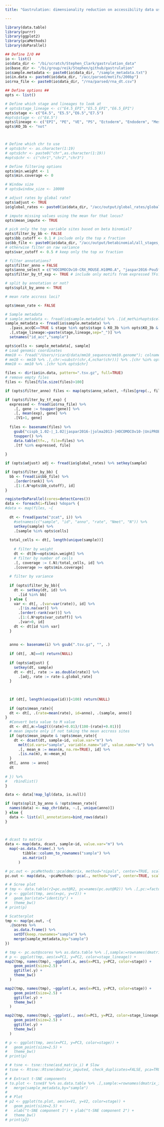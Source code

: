 ```yaml
---
title: "Gastrulation: dimensionality reduction on accessibility data using putative transcription factor binding sites"

---
```


```r
library(data.table)
library(purrr)
library(ggplot2)
library(pcaMethods)
library(doParallel)
```



```r

## Define I/O ##
io <- list()
io$data_dir <- "/bi/scratch/Stephen_Clark/gastrulation_data"
io$base_dir <- "/bi/group/reik/Stephen/github/gastrulation"
io$sample.metadata <- paste0(io$data_dir, "/sample_metadata.txt")
io$in.data <- paste0(io$data_dir, "/acc/parsed/motifs/200bp")
io$rna_file <- paste0(io$data_dir, "/rna/parsed/rna_dt.csv")

## Define options ##
opts <- list()

# Define which stage and lineages to look at 
# opts$stage_lineage <- c("E4.5_EPI","E5.5_EPI","E6.5_EPI")
opts$stage <- c("E4.5", "E5.5","E6.5","E7.5")
#opts$stage <- c("E4.5")
opts$lineage <- c("EPI", "PE", "VE", "PS", "Ectoderm", "Endoderm", "Mesoderm")
opts$KO_3b <- "not"



# Define which chr to use
# opts$chr <- as.character(1:19)
# opts$chr <- paste0("chr",as.character(1:19))
#opts$chr <- c("chr1","chr2","chr3")

# Define filtering options
opts$min.weight <- 1
opts$min.coverage <- 0

# Window size
# opts$window_size <- 10000

# adjust rates by global rate?
opts$adjust <- TRUE
io$global_rates <- paste0(io$data_dir, "/acc/output/global_rates/global_rates.csv")

# impute missing values using the mean for that locus?
opts$mean_impute <- TRUE

# pick only the top variable sites based on beta binomial?
opts$filter_by_bb <- FALSE
opts$bb_cutoff <- 0.1 # include only the top x fraction
io$bb_file <- paste0(io$data_dir, "/acc/output/betabinomial/all_stages_motifs.csv")
# otherwise filter on raw variance
opts$var_cutoff <- 0.5 # keep only the top xx fraction

# filter annotations?
opts$filter_anno = FALSE
opts$anno_select = c("HOCOMOCOv10-CRX_MOUSE.H10MO.A", "jaspar2016-Pou5f1::Sox2-MA0142")
opts$filter_by_tf_exp <- TRUE # include only motifs from expressed TFs?

# split by annotation or not?
opts$split_by_anno <- TRUE

# mean rate accross loci?

opts$mean_rate <- FALSE
```

<!-- load metadata -->
```r

# Sample metadata
# sample_metadata <- fread(io$sample.metadata) %>% .[id_met%in%opts$cells] %>% .[,stage_lineage:=paste(stage,lineage,sep="_")]
sample_metadata <- fread(io$sample.metadata) %>% 
  .[pass_accQC==TRUE & stage %in% opts$stage & KO_3b %in% opts$KO_3b & lineage %in% opts$lineage, c("id_acc","stage","lineage")] %>% 
  .[,stage_lineage:=paste(stage,lineage,sep="_")] %>% 
  setnames("id_acc","sample")

opts$cells <- sample_metadata[, sample]
# Load genomic coordinates
#mm10 <- fread("/Users/ricard/data/mm10_sequence/mm10.genome"); colnames(mm10) <- c("chr","length")
# mm10 <- mm10 %>% .[,chr:=substr(chr,4,nchar(chr))] %>% .[chr %in% opts$chr]
#mm10 <- mm10 %>% .[chr %in% opts$chr]


```


```r
files <- dir(io$in.data, pattern=".tsv.gz", full=TRUE)
# remove empty files
files <- files[file.size(files)>100]

if (opts$filter_anno) files <- map(opts$anno_select, ~files[grep(., files)]) %>% unlist

if (opts$filter_by_tf_exp) {
  expressed <- fread(io$rna_file) %>%
    .[, gene := toupper(gene)] %>%
    .[, mean(exp), gene] %>%
    .[V1>1, gene]
  
  files <- basename(files) %>%
    gsub("cispb_1.02-|_1.02|jaspar2016-|jolma2013-|HOCOMOCOv10-|UniPROBE-|JASPAR_2014-|JASPAR_CORE-|_MOUSE|\\..*|\\-.*", "", .) %>%
    toupper() %>%
    data.table(tf=., file=files) %>%
    .[tf %in% expressed, file]
  
}


```


<!-- Load, parse and filter data -->
```r
if (opts$adjust) adj <- fread(io$global_rates) %>% setkey(sample) 

if (opts$filter_by_bb) {
  bb <- fread(io$bb_file) %>%
    .[order(rank)] %>%
    .[1:(.N*opts$bb_cutoff), id]
}

registerDoParallel(cores=detectCores())  
data <- foreach(i=files) %dopar% {
#data <- map(files, ~{
  
  dt <- fread(paste("zcat", i)) %>%
    #setnames(c("sample", "id", "anno", "rate", "Nmet", "N")) %>%
    setkey(sample) %>%
    .[sample %in% opts$cells]
 
  total_cells <- dt[, length(unique(sample))]
  
    # filter by weight
    dt <- dt[N>=opts$min.weight] %>%
    # filter by number of cells
    .[, coverage := (.N)/total_cells, id] %>%
    .[coverage >= opts$min.coverage]
  
  # filter by variance
  
  if (opts$filter_by_bb){
    dt <- setkey(dt, id) %>%
      .[id %in% bb]
  } else {
    var <- dt[, .(var=var(rate)), id] %>%
      .[!is.na(var)] %>%
      .[order(-rank(var))] %>%
      .[1:(.N*opts$var_cutoff)] %>%
      .[var>0, id]
    dt <- dt[id %in% var]
  }
  
    
  anno <- basename(i) %>% gsub(".tsv.gz", "", .)
  
  if (dt[, .N]==0) return(NULL)
  
  if (opts$adjust) {
    setkey(dt, sample)
    dt <- dt[, rate := as.double(rate)] %>%
      .[adj, rate := rate-i.global_rate]
  }
  
  
  
  if (dt[, length(unique(id))]<100) return(NULL)
  
  if (opts$mean_rate){
  dt <- dt[, .(rate=mean(rate), id=anno), .(sample, anno)]
} 
  #Convert beta value to M value 
  dt <- dt[,m:=log2(((rate)+0.01)/(100-(rate)+0.01))]
  # mean impute only if not taking the mean accross sites
  if (opts$mean_impute & !opts$mean_rate){
    dt <- dcast(dt, sample~id, value.var="m") %>%
      melt(id.vars="sample", variable.name="id", value.name="m") %>%
      .[, mean_m := mean(m, na.rm=TRUE), id] %>%
      .[is.na(m), m:=mean_m]
  }
  dt[, anno := anno]
  dt
  
# }) %>%
#   rbindlist()
}

data <- data[!map_lgl(data, is.null)]

if (opts$split_by_anno & !opts$mean_rate){
  names(data) <- map_chr(data, ~.[, unique(anno)])
} else {
  data <- list(all_annotations=bind_rows(data))
}

    
    
# dcast to matrix
data <- map(data, dcast, sample~id, value.var="m") %>%
  map(~as.data.frame(.) %>%
        tibble::column_to_rownames("sample") %>%
        as.matrix()
      )

```




<!-- Fit PCA -->
```r
# pc.out <- pcaMethods::pca(dmatrix, method="nipals", center=TRUE, scale="none", nPcs=10)
pc.out <- map(data, ~pcaMethods::pca(., method="svd", center=TRUE, scale="none", nPcs=3))

# # Scree plot
# tmp <- data.table(r2=pc.out@R2, pc=names(pc.out@R2)) %>% .[,pc:=factor(pc, levels = pc)]
# p <- ggplot(tmp, aes(x=pc, y=r2)) +
#   geom_bar(stat="identity") +
#   theme_bw()
# print(p)

# Scatterplot
tmp <- map(pc.out, ~{
  .@scores %>%
    as.data.frame() %>%
    setDT(keep.rownames="sample") %>%
    merge(sample_metadata,by="sample")
})

# tmp <- pc.out@scores %>% as.data.table %>% .[,sample:=rownames(dmatrix)] %>% merge(sample_metadata,by="sample")
# p <- ggplot(tmp, aes(x=PC1, y=PC2, color=stage_lineage)) +
map2(tmp, names(tmp), ~ggplot(.x, aes(x=PC1, y=PC2, color=stage)) +
    geom_point(size=2.5) +
    ggtitle(.y) +
    theme_bw()
  )

map2(tmp, names(tmp), ~ggplot(.x, aes(x=PC1, y=PC3, color=stage)) +
    geom_point(size=2.5) +
    ggtitle(.y) +
    theme_bw()
  )

map2(tmp, names(tmp), ~ggplot(., aes(x=PC1, y=PC2, color=stage_lineage)) +
    geom_point(size=2.5) +
    ggtitle(.y) +
    theme_bw()
  )

# p <- ggplot(tmp, aes(x=PC1, y=PC3, color=stage)) +
#   geom_point(size=2.5) +
#   theme_bw()
# print(p)
```

<!-- t-SNE -->
```r
# # tsne <- tsne::tsne(asd_matrix_i) # Slow
# tsne <- Rtsne::Rtsne(dmatrix_imputed, check_duplicates=FALSE, pca=TRUE, perplexity=15, theta=0.5, dims=2) # Fast
# 
# # Extract t-SNE components
# to.plot <- tsne$Y %>% as.data.table %>% .[,sample:=rownames(dmatrix_imputed)] %>%
#   merge(sample_metadata,by="sample")
# 
# # Plot
# p2 <- ggplot(to.plot, aes(x=V1, y=V2, color=stage)) +
#   geom_point(size=2.5) +
#   xlab("t-SNE component 1") + ylab("t-SNE component 2") +
#   theme_bw()
# print(p2)
```
